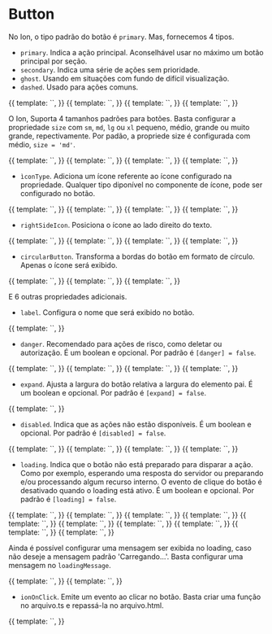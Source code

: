 

<Meta title="Ion/Buttons/button" component={ButtonComponent} />

# Button

No Ion, o tipo padrão do botão é `primary`. Mas, fornecemos 4 tipos.

- `primary`. Indica a ação principal. Aconselhável usar no máximo um botão principal por seção.
- `secondary`. Indica uma série de ações sem prioridade.
- `ghost`. Usando em situações com fundo de difícil visualização.
- `dashed`. Usado para ações comuns.

<Canvas>
  <Story
    name="type: primary"
    decorators={[
      moduleMetadata({
        declarations: [
          ButtonComponent,
          IonIconComponent,
          DropdownComponent,
          BadgeComponent,
        ],
        imports: [CommonModule],
      }),
    ]}
  >
    {{
      template: `<ion-button label="Primary"></ion-button>`,
    }}
  </Story>
  <Story
    name="type: secondary"
    decorators={[
      moduleMetadata({
        declarations: [
          ButtonComponent,
          IonIconComponent,
          DropdownComponent,
          BadgeComponent,
        ],
        imports: [CommonModule],
      }),
    ]}
  >
    {{
      template: `<ion-button label="Secondary" type="secondary"></ion-button>`,
    }}
  </Story>
  <Story
    name="type: ghost"
    decorators={[
      moduleMetadata({
        declarations: [
          ButtonComponent,
          IonIconComponent,
          DropdownComponent,
          BadgeComponent,
        ],
        imports: [CommonModule],
      }),
    ]}
  >
    {{
      template: `<ion-button label="Ghost" type="ghost"></ion-button>`,
    }}
  </Story>
  <Story
    name="type: dashed"
    decorators={[
      moduleMetadata({
        declarations: [
          ButtonComponent,
          IonIconComponent,
          DropdownComponent,
          BadgeComponent,
        ],
        imports: [CommonModule],
      }),
    ]}
  >
    {{
      template: `<ion-button label="Dashed" type="dashed"></ion-button>`,
    }}
  </Story>
</Canvas>

O Ion, Suporta 4 tamanhos padrões para botões. Basta configurar a propriedade `size` com `sm`, `md`, `lg` ou `xl` pequeno, médio, grande ou muito grande, repectivamente. Por padão, a propriede size é configurada com médio, `size = 'md'`.

<Canvas>
  <Story
    name="size: sm"
    decorators={[
      moduleMetadata({
        declarations: [
          ButtonComponent,
          IonIconComponent,
          DropdownComponent,
          BadgeComponent,
        ],
        imports: [CommonModule],
      }),
    ]}
  >
    {{
      template: `<ion-button label="Small" size="sm"></ion-button>`,
    }}
  </Story>
  <Story
    name="size: md"
    decorators={[
      moduleMetadata({
        declarations: [
          ButtonComponent,
          IonIconComponent,
          DropdownComponent,
          BadgeComponent,
        ],
        imports: [CommonModule],
      }),
    ]}
  >
    {{
      template: `<ion-button label="Medium"></ion-button>`,
    }}
  </Story>
  <Story
    name="size: lg"
    decorators={[
      moduleMetadata({
        declarations: [
          ButtonComponent,
          IonIconComponent,
          DropdownComponent,
          BadgeComponent,
        ],
        imports: [CommonModule],
      }),
    ]}
  >
    {{
      template: `<ion-button label="Large" size="lg"></ion-button>`,
    }}
  </Story>
  <Story
    name="type: xl"
    decorators={[
      moduleMetadata({
        declarations: [
          ButtonComponent,
          IonIconComponent,
          DropdownComponent,
          BadgeComponent,
        ],
        imports: [CommonModule],
      }),
    ]}
  >
    {{
      template: `<ion-button label="Extra-large" size="xl"></ion-button>`,
    }}
  </Story>
</Canvas>

- `ìconType`. Adiciona um ícone referente ao ícone configurado na propriedade. Qualquer tipo diponível no componente de ícone, pode ser configurado no botão.

<Canvas>
  <Story
    name="icontype"
    decorators={[
      moduleMetadata({
        declarations: [
          ButtonComponent,
          IonIconComponent,
          DropdownComponent,
          BadgeComponent,
        ],
        imports: [CommonModule],
      }),
    ]}
  >
    {{
      template: `<ion-button iconType="pencil" tooltip="pencil" size="sm"></ion-button>`,
    }}
  </Story>
  <Story
    name="icontype in danger"
    decorators={[
      moduleMetadata({
        declarations: [
          ButtonComponent,
          IonIconComponent,
          DropdownComponent,
          BadgeComponent,
        ],
        imports: [CommonModule],
      }),
    ]}
  >
    {{
      template: `<ion-button iconType="pencil" [danger]="true" tooltip="danger pencil" size="md"></ion-button>`,
    }}
  </Story>
  <Story
    name="iconetype: trash"
    decorators={[
      moduleMetadata({
        declarations: [
          ButtonComponent,
          IonIconComponent,
          DropdownComponent,
          BadgeComponent,
        ],
        imports: [CommonModule],
      }),
    ]}
  >
    {{
      template: `<ion-button label="Deletar" iconType="trash" size="lg"></ion-button>`,
    }}
  </Story>
  <Story
    name="iconetype: trash danger"
    decorators={[
      moduleMetadata({
        declarations: [
          ButtonComponent,
          IonIconComponent,
          DropdownComponent,
          BadgeComponent,
        ],
        imports: [CommonModule],
      }),
    ]}
  >
    {{
      template: `<ion-button label="Deletar" iconType="trash" [danger]="true" size="xl"></ion-button>`,
    }}
  </Story>
</Canvas>

- `rightSideIcon`. Posiciona o ícone ao lado direito do texto.

<Canvas>
  <Story
    name="rightSideIcon"
    decorators={[
      moduleMetadata({
        declarations: [
          ButtonComponent,
          IonIconComponent,
          DropdownComponent,
          BadgeComponent,
        ],
        imports: [CommonModule],
      }),
    ]}
  >
    {{
      template: `<ion-button label="Editar" iconType="pencil" [rightSideIcon]="true"></ion-button>`,
    }}
  </Story>
  <Story
    name="rightSideIcon: trash danger"
    decorators={[
      moduleMetadata({
        declarations: [
          ButtonComponent,
          IonIconComponent,
          DropdownComponent,
          BadgeComponent,
        ],
        imports: [CommonModule],
      }),
    ]}
  >
    {{
      template: `<ion-button label="Deletar" iconType="trash" [danger]="true" [rightSideIcon]="true"></ion-button>`,
    }}
  </Story>
</Canvas>

<Canvas>
  <Story
    name="with dropdown"
    decorators={[
      moduleMetadata({
        declarations: [
          ButtonComponent,
          IonIconComponent,
          DropdownComponent,
          BadgeComponent,
        ],
        imports: [CommonModule],
      }),
    ]}
  >
    {{
      template: `<ion-button label="Primary" [options]="[{ label: 'option 1' }, {label: 'option 2'}]"></ion-button>`,
    }}
  </Story>
  <Story
    name="with dropdown : multiple choices"
    decorators={[
      moduleMetadata({
        declarations: [
          ButtonComponent,
          IonIconComponent,
          DropdownComponent,
          BadgeComponent,
        ],
        imports: [CommonModule],
      }),
    ]}
  >
    {{
      template: `<ion-button label="Primary" [options]="[{ label: 'option 1' }, {label: 'option 2'}]" multiple="true"></ion-button>`,
    }}
  </Story>
</Canvas>

- `circularButton`. Transforma a bordas do botão em formato de círculo. Apenas o ícone será exibido.

<Canvas>
  <Story
    name="circularButton"
    decorators={[
      moduleMetadata({
        declarations: [
          ButtonComponent,
          IonIconComponent,
          DropdownComponent,
          BadgeComponent,
        ],
        imports: [CommonModule],
      }),
    ]}
  >
    {{
      template: `<ion-button label="Editar" iconType="pencil" tooltip="pencil" [circularButton]="true"></ion-button>`,
    }}
  </Story>
  <Story
    name="circularButton: trash danger"
    decorators={[
      moduleMetadata({
        declarations: [
          ButtonComponent,
          IonIconComponent,
          DropdownComponent,
          BadgeComponent,
        ],
        imports: [CommonModule],
      }),
    ]}
  >
    {{
      template: `<ion-button label="Deletar" iconType="trash" tooltip="trash" [danger]="true" [circularButton]="true"></ion-button>`,
    }}
  </Story>
  <Story
    name="circularButton: trash ghost"
    decorators={[
      moduleMetadata({
        declarations: [ButtonComponent, IonIconComponent],
        imports: [CommonModule],
      }),
    ]}
  >
    {{
      template: `<ion-button label="Deletar" iconType="close" type="ghost" [circularButton]="true"></ion-button>`,
    }}
  </Story>
</Canvas>

E 6 outras propriedades adicionais.

- `label`. Configura o nome que será exibido no botão.

<Canvas>
  <Story
    name="label: name button"
    decorators={[
      moduleMetadata({
        declarations: [
          ButtonComponent,
          IonIconComponent,
          DropdownComponent,
          BadgeComponent,
        ],
        imports: [CommonModule],
      }),
    ]}
  >
    {{
      template: `<ion-button label="Nome do botão"></ion-button>`,
    }}
  </Story>
</Canvas>

- `danger`. Recomendado para ações de risco, como deletar ou autorização. É um boolean e opcional. Por padrão é `[danger] = false`.

<Canvas>
  <Story
    name="danger in primary button"
    decorators={[
      moduleMetadata({
        declarations: [
          ButtonComponent,
          IonIconComponent,
          DropdownComponent,
          BadgeComponent,
        ],
        imports: [CommonModule],
      }),
    ]}
  >
    {{
      template: `<ion-button label="Primary" [danger]=true></ion-button>`,
    }}
  </Story>
  <Story
    name="danger in secondary button"
    decorators={[
      moduleMetadata({
        declarations: [
          ButtonComponent,
          IonIconComponent,
          DropdownComponent,
          BadgeComponent,
        ],
        imports: [CommonModule],
      }),
    ]}
  >
    {{
      template: `<ion-button label="Secondary" type="secondary" [danger]=true></ion-button>`,
    }}
  </Story>
  <Story
    name="danger in ghost button"
    decorators={[
      moduleMetadata({
        declarations: [
          ButtonComponent,
          IonIconComponent,
          DropdownComponent,
          BadgeComponent,
        ],
        imports: [CommonModule],
      }),
    ]}
  >
    {{
      template: `<ion-button label="Ghost" type="ghost" [danger]=true></ion-button>`,
    }}
  </Story>
  <Story
    name="danger in dashed button"
    decorators={[
      moduleMetadata({
        declarations: [
          ButtonComponent,
          IonIconComponent,
          DropdownComponent,
          BadgeComponent,
        ],
        imports: [CommonModule],
      }),
    ]}
  >
    {{
      template: `<ion-button label="Dashed" type="dashed" [danger]=true></ion-button>`,
    }}
  </Story>
</Canvas>

- `expand`. Ajusta a largura do botão relativa a largura do elemento pai. É um boolean e opcional. Por padrão é `[expand] = false`.

<Canvas>
  <Story
    name="expand: true"
    decorators={[
      moduleMetadata({
        declarations: [
          ButtonComponent,
          IonIconComponent,
          DropdownComponent,
          BadgeComponent,
        ],
        imports: [CommonModule],
      }),
    ]}
  >
    {{
      template: `<ion-button label="Primary" [expand]=true></ion-button>`,
    }}
  </Story>
</Canvas>

- `disabled`. Indica que as ações não estão disponíveis. É um boolean e opcional. Por padrão é `[disabled] = false`.

<Canvas>
  <Story
    name="disabled in primary button"
    decorators={[
      moduleMetadata({
        declarations: [
          ButtonComponent,
          IonIconComponent,
          DropdownComponent,
          BadgeComponent,
        ],
        imports: [CommonModule],
      }),
    ]}
  >
    {{
      template: `<ion-button label="Primary" [disabled]=true></ion-button>`,
    }}
  </Story>
  <Story
    name="disabled in secondary button"
    decorators={[
      moduleMetadata({
        declarations: [
          ButtonComponent,
          IonIconComponent,
          DropdownComponent,
          BadgeComponent,
        ],
        imports: [CommonModule],
      }),
    ]}
  >
    {{
      template: `<ion-button label="Secondary" type="secondary" [disabled]=true></ion-button>`,
    }}
  </Story>
  <Story
    name="disabled in ghost button"
    decorators={[
      moduleMetadata({
        declarations: [
          ButtonComponent,
          IonIconComponent,
          DropdownComponent,
          BadgeComponent,
        ],
        imports: [CommonModule],
      }),
    ]}
  >
    {{
      template: `<ion-button label="Ghost" type="ghost" [disabled]=true></ion-button>`,
    }}
  </Story>
  <Story
    name="disabled in dashed button"
    decorators={[
      moduleMetadata({
        declarations: [
          ButtonComponent,
          IonIconComponent,
          DropdownComponent,
          BadgeComponent,
        ],
        imports: [CommonModule],
      }),
    ]}
  >
    {{
      template: `<ion-button label="Dashed" type="dashed" [disabled]=true></ion-button>`,
    }}
  </Story>
</Canvas>

- `loading`. Indica que o botão não está preparado para disparar a ação. Como por exemplo, esperando uma resposta do servidor ou preparando e/ou processando algum recurso interno. O evento de clique do botão é desativado quando o loading está ativo. É um boolean e opcional. Por padrão é `[loading] = false`.

<Canvas>
  <Story
    name="Loading in primary button"
    decorators={[
      moduleMetadata({
        declarations: [
          ButtonComponent,
          IonIconComponent,
          DropdownComponent,
          BadgeComponent,
        ],
        imports: [CommonModule],
      }),
    ]}
  >
    {{
      template: `<ion-button label="Primary" [loading]="true"></ion-button>`,
    }}
  </Story>
  <Story
    name="Loading in secondary button"
    decorators={[
      moduleMetadata({
        declarations: [
          ButtonComponent,
          IonIconComponent,
          DropdownComponent,
          BadgeComponent,
        ],
        imports: [CommonModule],
      }),
    ]}
  >
    {{
      template: `<ion-button label="Secondary" type="secondary" [loading]="true"></ion-button>`,
    }}
  </Story>
  <Story
    name="Loading in ghost button"
    decorators={[
      moduleMetadata({
        declarations: [
          ButtonComponent,
          IonIconComponent,
          DropdownComponent,
          BadgeComponent,
        ],
        imports: [CommonModule],
      }),
    ]}
  >
    {{
      template: `<ion-button label="Ghost" type="ghost" [loading]="true"></ion-button>`,
    }}
  </Story>
  <Story
    name="Loading in dashed button"
    decorators={[
      moduleMetadata({
        declarations: [
          ButtonComponent,
          IonIconComponent,
          DropdownComponent,
          BadgeComponent,
        ],
        imports: [CommonModule],
      }),
    ]}
  >
    {{
      template: `<ion-button label="Dashed" type="dashed" [loading]="true"></ion-button>`,
    }}
  </Story>
  <Story
    name="Loading in primary danger"
    decorators={[
      moduleMetadata({
        declarations: [
          ButtonComponent,
          IonIconComponent,
          DropdownComponent,
          BadgeComponent,
        ],
        imports: [CommonModule],
      }),
    ]}
  >
    {{
      template: `<ion-button label="Primary" [danger]="true" [loading]="true"></ion-button>`,
    }}
  </Story>
  <Story
    name="Loading in primary disabled button"
    decorators={[
      moduleMetadata({
        declarations: [
          ButtonComponent,
          IonIconComponent,
          DropdownComponent,
          BadgeComponent,
        ],
        imports: [CommonModule],
      }),
    ]}
  >
    {{
      template: `<ion-button label="Primary" [disabled]="true" [loading]="true"></ion-button>`,
    }}
  </Story>
  <Story
    name="Loading in secondary disabled button"
    decorators={[
      moduleMetadata({
        declarations: [
          ButtonComponent,
          IonIconComponent,
          DropdownComponent,
          BadgeComponent,
        ],
        imports: [CommonModule],
      }),
    ]}
  >
    {{
      template: `<ion-button label="Secondary" type="secondary" [disabled]="true" [loading]="true"></ion-button>`,
    }}
  </Story>
  <Story
    name="Loading in ghost disabled button"
    decorators={[
      moduleMetadata({
        declarations: [
          ButtonComponent,
          IonIconComponent,
          DropdownComponent,
          BadgeComponent,
        ],
        imports: [CommonModule],
      }),
    ]}
  >
    {{
      template: `<ion-button label="Ghost" type="ghost" [disabled]="true" [loading]="true"></ion-button>`,
    }}
  </Story>
  <Story
    name="Loading in dashed disabled button"
    decorators={[
      moduleMetadata({
        declarations: [
          ButtonComponent,
          IonIconComponent,
          DropdownComponent,
          BadgeComponent,
        ],
        imports: [CommonModule],
      }),
    ]}
  >
    {{
      template: `<ion-button label="Dashed" type="dashed" [disabled]="true" [loading]="true"></ion-button>`,
    }}
  </Story>
  <Story
    name="Loading in secondary danger disabled button"
    decorators={[
      moduleMetadata({
        declarations: [
          ButtonComponent,
          IonIconComponent,
          DropdownComponent,
          BadgeComponent,
        ],
        imports: [CommonModule],
      }),
    ]}
  >
    {{
      template: `<ion-button label="Primary" type="secondary" [danger]="true" [disabled]="true" [loading]="true"></ion-button>`,
    }}
  </Story>
</Canvas>

Ainda é possível configurar uma mensagem ser exibida no loading, caso não deseje a mensagem padrão 'Carregando...'. Basta configurar uma mensagem no `loadingMessage`.

<Canvas>
  <Story
    name="Loading message default"
    decorators={[
      moduleMetadata({
        declarations: [
          ButtonComponent,
          IonIconComponent,
          DropdownComponent,
          BadgeComponent,
        ],
        imports: [CommonModule],
      }),
    ]}
  >
    {{
      template: `<ion-button [loading]=true></ion-button>`,
    }}
  </Story>
  <Story
    name="Loading message"
    decorators={[
      moduleMetadata({
        declarations: [
          ButtonComponent,
          IonIconComponent,
          DropdownComponent,
          BadgeComponent,
        ],
        imports: [CommonModule],
      }),
    ]}
  >
    {{
      template: `<ion-button [loading]=true loadingMessage="Aguarde..."></ion-button>`,
    }}
  </Story>
</Canvas>

- `ionOnClick`. Emite um evento ao clicar no botão. Basta criar uma função no arquivo.ts e repassá-la no arquivo.html.

<Canvas>
  <Story
    name="ionOnClick"
    decorators={[
      moduleMetadata({
        declarations: [
          ButtonComponent,
          IonIconComponent,
          DropdownComponent,
          BadgeComponent,
        ],
        imports: [CommonModule],
      }),
    ]}
  >
    {{
      template: `<ion-button label="Primary" (ionOnClick)="passAFunctionHere()"></ion-button>`,
    }}
  </Story>
</Canvas>
